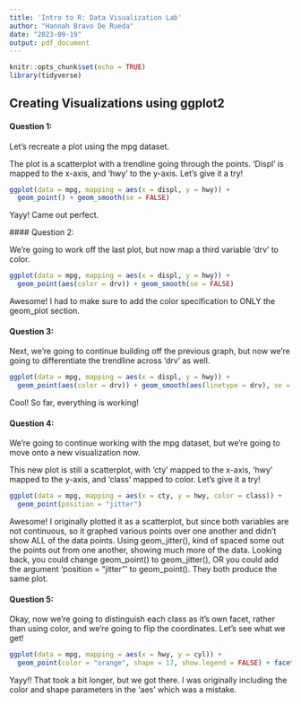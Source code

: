 ```yaml
---
title: 'Intro to R: Data Visualization Lab'
author: "Hannah Bravo De Rueda"
date: "2023-09-19"
output: pdf_document
---
```


```r
knitr::opts_chunk$set(echo = TRUE)
library(tidyverse)
```

## Creating Visualizations using ggplot2

#### Question 1: 
 Let's recreate a plot using the mpg dataset.  
 
 The plot is a scatterplot with a trendline going through the points.  'Displ' is mapped to the x-axis, and 'hwy' to the y-axis. Let's give it a try!
 
```r
ggplot(data = mpg, mapping = aes(x = displ, y = hwy)) +
  geom_point() + geom_smooth(se = FALSE)

```
 
 Yayy!  Came out perfect.
 
 #### Question 2: 
 
 We're going to work off the last plot, but now map a third variable 'drv' to color. 
```r
ggplot(data = mpg, mapping = aes(x = displ, y = hwy)) +
  geom_point(aes(color = drv)) + geom_smooth(se = FALSE)
```
 
Awesome! I had to make sure to add the color specification to ONLY the geom_plot section. 

#### Question 3: 

Next, we're going to continue building off the previous graph, but now we're going to differentiate the trendline across 'drv' as well. 
```r
ggplot(data = mpg, mapping = aes(x = displ, y = hwy)) +
  geom_point(aes(color = drv)) + geom_smooth(aes(linetype = drv), se = FALSE)
```

Cool!  So far, everything is working!

#### Question 4: 

We're going to continue working with the mpg dataset, but we're going to move onto a new visualization now.  

This new plot is still a scatterplot, with 'cty' mapped to the x-axis, 'hwy' mapped to the y-axis, and 'class' mapped to color. Let's give it a try!
```r
ggplot(data = mpg, mapping = aes(x = cty, y = hwy, color = class)) +
  geom_point(position = "jitter")
```

Awesome!  I originally plotted it as a scatterplot, but since both variables are not continuous, so it graphed various points over one another and didn't show ALL of the data points.  Using geom_jitter(), kind of spaced some out the points out from one another, showing much more of the data. Looking back, you could change geom_point() to geom_jitter(), OR you could add the argument 'position = "jitter"' to geom_point().  They both produce the same plot.

#### Question 5: 
 Okay, now we're going to distinguish each class as it's own facet, rather than using color, and we're going to flip the coordinates.  Let's see what we get!
```r
ggplot(data = mpg, mapping = aes(x = hwy, y = cyl)) +
  geom_point(color = "orange", shape = 17, show.legend = FALSE) + facet_wrap(~class) 
```
 
 Yayy!! That took a bit longer, but we got there.  I was originally including the color and shape parameters in the 'aes' which was a mistake. 